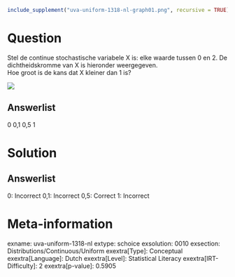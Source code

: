 ```r
include_supplement("uva-uniform-1318-nl-graph01.png", recursive = TRUE)
```

Question
========

Stel de continue stochastische variabele X is: elke waarde tussen 0 en
2. De dichtheidskromme van X is hieronder weergegeven.\
Hoe groot is de kans dat X kleiner dan 1 is?

![](uva-uniform-1318-nl-graph01.png)

Answerlist
----------

0
0,1
0,5
1

Solution
========

Answerlist
----------

0: Incorrect
0,1: Incorrect
0,5: Correct
1: Incorrect

Meta-information
================
exname: uva-uniform-1318-nl
extype: schoice
exsolution: 0010
exsection: Distributions/Continuous/Uniform
exextra[Type]: Conceptual
exextra[Language]: Dutch
exextra[Level]: Statistical Literacy
exextra[IRT-Difficulty]: 2
exextra[p-value]: 0.5905
